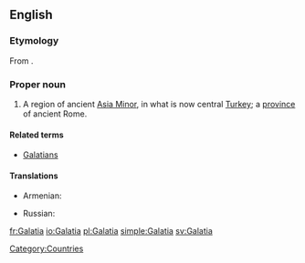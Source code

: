 ==English==
{{wikipedia}}

===Etymology===
From {{etyl|grc|en}} {{term|Γαλατία||sc=Polytonic|tr=Galatia|lang=grc}}.

===Proper noun===
{{en-proper-noun}}

# A region of ancient [[Asia Minor]], in what is now central [[Turkey]]; a [[province]] of ancient Rome.

====Related terms====
* [[Galatians]]

====Translations====
{{trans-top|region}}
* Armenian: {{t-|hy|Գաղատիա|tr=Gaġatia|sc=Armn|xs=Armenian}}
{{trans-mid}}
* Russian: {{t+|ru|Галатия|f|tr=Galatija|sc=Cyrl}}
{{trans-bottom}}

[[Category:Countries]]

[[fr:Galatia]]
[[io:Galatia]]
[[pl:Galatia]]
[[simple:Galatia]]
[[sv:Galatia]]